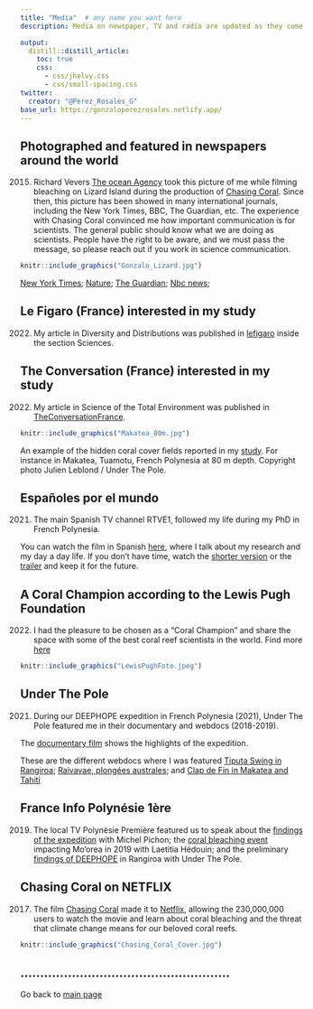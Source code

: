 ```yaml
---
title: "Media"  # any name you want here
description: Media on newspaper, TV and radio are updated as they come out. This text is still in preparation so expect bugs. 

output:
  distill::distill_article:
    toc: true
    css:
      - css/jhelvy.css
      - css/small-spacing.css
twitter:
  creator: "@Perez_Rosales_G"
base_url: https://gonzaloperezrosales.netlify.app/
---
```



## Photographed and featured in newspapers around the world 


(2015) Richard Vevers [The ocean Agency](https://www.theoceanagency.org/) took this picture of me while filming bleaching on Lizard Island during the production of [Chasing Coral](https://www.chasingcoral.com/). Since then, this picture has been showed in many international journals, including the New York Times, BBC, The Guardian, etc. The experience with Chasing Coral convinced me how important communication is for scientists. The general public should know what we are doing as scientists. People have the right to be aware, and we must pass the message, so please reach out if you work in science communication. 

```r
knitr::include_graphics("Gonzalo_Lizard.jpg")
```

[New York Times](https://www.nytimes.com/2017/03/16/insider/a-sea-change-for-climate-coverage.html);                  [Nature](https://www.nature.com/articles/d41586-018-04660-w);         [The Guardian](https://www.theguardian.com/environment/gallery/2016/jun/07/coral-graveyard-the-aftermath-of-bleaching-on-the-great-barrier-reef-in-pictures);        [Nbc news](https://www.nbcnews.com/news/world/scope-great-barrier-reef-s-massive-coral-bleaching-alarms-scientists-n867521);



## Le Figaro (France) interested in my study

(2022) My article in Diversity and Distributions was published in  [lefigaro](https://www.lefigaro.fr/sciences/la-surprenante-diversite-des-coraux-profonds-20220601?fbclid=IwAR1JC15ABbLG_5uXIP_bifHN35oAobOPEK1x-8xL8PYtgQfR8zSjtfImlOw) inside the section Sciences. 


## The Conversation (France) interested in my study

(2022) My article in Science of the Total Environment was published in  [TheConversationFrance](https://theconversation.com/plongee-au-coeur-des-coraux-crepusculaires-191466).

```r
knitr::include_graphics("Makatea_80m.jpg")
```
An example of the hidden coral cover fields reported in my [study](https://www.sciencedirect.com/science/article/pii/S0048969722041468). For instance in Makatea, Tuamotu, French Polynesia at 80 m depth. Copyright photo Julien Leblond / Under The Pole.


## Españoles por el mundo 

(2021) The main Spanish TV channel RTVE1, followed my life during my PhD in French Polynesia. 

You can watch the film in Spanish [here](https://www.rtve.es/play/videos/espanoles-en-el-mundo/islas-de-tahiti/6103712/), where I talk about my research and my day a day life. If you don't have time, watch the [shorter version](https://www.youtube.com/watch?v=MLif2JUu_bk&t=12s&ab_channel=Espa%C3%B1olesenelmundo) or the  [trailer](https://www.youtube.com/watch?v=D3leBCDYbWg&ab_channel=Espa%C3%B1olesenelmundo) and keep it for the future. 


## A Coral Champion according to the Lewis Pugh Foundation

(2022) I had the pleasure to be chosen as a "Coral Champion" and share the space with some of the best coral reef scientists in the world. Find more [here](https://lewispughfoundation.org/coral-champions)

```r
knitr::include_graphics("LewisPughFoto.jpeg")
```



## Under The Pole 

(2021) During our DEEPHOPE expedition in French Polynesia (2021), Under The Pole featured me in their documentary and webdocs (2018-2019). 


The [documentary film](https://www.imdb.com/title/tt19046556/) shows the highlights of the expedition. 

These are the different webdocs where I was featured [Tiputa Swing in Rangiroa](https://www.youtube.com/watch?v=gZG2pMdSoEk); [Raivavae, plongées australes](https://www.youtube.com/watch?v=61jSHDshLjw); and [Clap de Fin in Makatea and Tahiti](https://www.youtube.com/watch?v=maVq1HOQtTo)


## France Info Polynésie 1ère

(2019) The local TV Polynèsie Première featured us to speak about the [findings of the expedition](https://www.facebook.com/watch/?mibextid=zDhOQc&v=2138255896294093) with Michel Pichon; the [coral bleaching event](https://la1ere.francetvinfo.fr/polynesie/tahiti/environnement-coraux-suffoquent-698630.html) impacting Mo'orea in 2019 with Laetitia Hédouin; and the preliminary [findings of DEEPHOPE](https://la1ere.francetvinfo.fr/polynesie/tuamotu/rangiroa/under-the-pole-explore-fonds-marins-rangiroa-661717.html) in Rangiroa with Under The Pole. 



## Chasing Coral on NETFLIX

(2017) The film [Chasing Coral](https://www.chasingcoral.com/) made it to [Netflix](https://www.netflix.com/us-es/title/80168188), allowing the 230,000,000 users to watch the movie and learn about coral bleaching and the threat that climate change means for our beloved coral reefs.


```r
knitr::include_graphics("Chasing_Coral_Cover.jpg")
```



## .....................................................

Go back to [main page](https://gonzaloperezrosales.netlify.app/)


